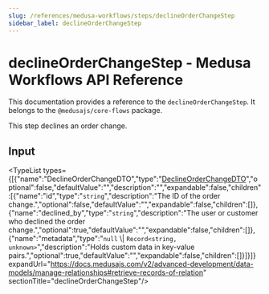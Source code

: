 ```yaml
---
slug: /references/medusa-workflows/steps/declineOrderChangeStep
sidebar_label: declineOrderChangeStep
---
```



# declineOrderChangeStep - Medusa Workflows API Reference

This documentation provides a reference to the `declineOrderChangeStep`. It belongs to the `@medusajs/core-flows` package.

This step declines an order change.

## Input

<TypeList types={[{"name":"DeclineOrderChangeDTO","type":"[DeclineOrderChangeDTO](../../../../order/interfaces/order.DeclineOrderChangeDTO/page.mdx)","optional":false,"defaultValue":"","description":"","expandable":false,"children":[{"name":"id","type":"`string`","description":"The ID of the order change.","optional":false,"defaultValue":"","expandable":false,"children":[]},{"name":"declined_by","type":"`string`","description":"The user or customer who declined the order change.","optional":true,"defaultValue":"","expandable":false,"children":[]},{"name":"metadata","type":"`null` \\| `Record<string, unknown>`","description":"Holds custom data in key-value pairs.","optional":true,"defaultValue":"","expandable":false,"children":[]}]}]} expandUrl="https://docs.medusajs.com/v2/advanced-development/data-models/manage-relationships#retrieve-records-of-relation" sectionTitle="declineOrderChangeStep"/>
